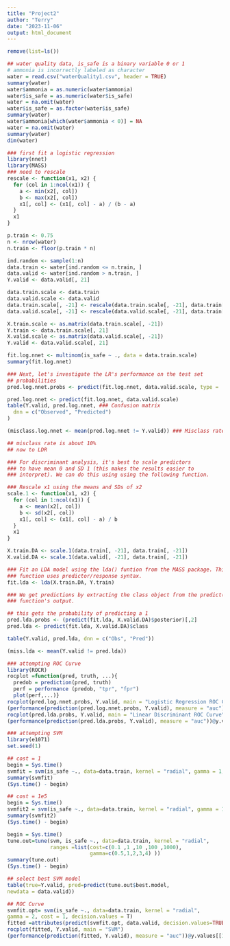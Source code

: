 ```yaml
---
title: "Project2"
author: "Terry"
date: "2023-11-06"
output: html_document
---
```

```r
remove(list=ls())

## water quality data, is_safe is a binary variable 0 or 1
# ammonia is incorrectly labeled as character
water = read.csv("waterQuality1.csv", header = TRUE)
summary(water)
water$ammonia = as.numeric(water$ammonia)
water$is_safe = as.numeric(water$is_safe)
water = na.omit(water)
water$is_safe = as.factor(water$is_safe)
summary(water)
water$ammonia[which(water$ammonia < 0)] = NA
water = na.omit(water)
summary(water)
dim(water)
```

```r

### first fit a logistic regression
library(nnet)
library(MASS)
### need to rescale
rescale <- function(x1, x2) {
  for (col in 1:ncol(x1)) {
    a <- min(x2[, col])
    b <- max(x2[, col])
    x1[, col] <- (x1[, col] - a) / (b - a)
  }
  x1
}

p.train <- 0.75
n <- nrow(water)
n.train <- floor(p.train * n)

ind.random <- sample(1:n)
data.train <- water[ind.random <= n.train, ]
data.valid <- water[ind.random > n.train, ]
Y.valid <- data.valid[, 21]

data.train.scale <- data.train
data.valid.scale <- data.valid
data.train.scale[, -21] <- rescale(data.train.scale[, -21], data.train[, -21])
data.valid.scale[, -21] <- rescale(data.valid.scale[, -21], data.train[, -21])

X.train.scale <- as.matrix(data.train.scale[, -21])
Y.train <- data.train.scale[, 21]
X.valid.scale <- as.matrix(data.valid.scale[, -21])
Y.valid <- data.valid.scale[, 21]

fit.log.nnet <- multinom(is_safe ~ ., data = data.train.scale)
summary(fit.log.nnet)

### Next, let's investigate the LR's performance on the test set
## probabilities
pred.log.nnet.probs <- predict(fit.log.nnet, data.valid.scale, type = 'probs')

pred.log.nnet <- predict(fit.log.nnet, data.valid.scale)
table(Y.valid, pred.log.nnet, ### Confusion matrix
  dnn = c("Observed", "Predicted")
)

(misclass.log.nnet <- mean(pred.log.nnet != Y.valid)) ### Misclass rate

## misclass rate is about 10%
## now to LDR

### For discriminant analysis, it's best to scale predictors
### to have mean 0 and SD 1 (this makes the results easier to
### interpret). We can do this using using the following function.

### Rescale x1 using the means and SDs of x2
scale.1 <- function(x1, x2) {
  for (col in 1:ncol(x1)) {
    a <- mean(x2[, col])
    b <- sd(x2[, col])
    x1[, col] <- (x1[, col] - a) / b
  }
  x1
}

X.train.DA <- scale.1(data.train[, -21], data.train[, -21])
X.valid.DA <- scale.1(data.valid[, -21], data.train[, -21])

### Fit an LDA model using the lda() funtion from the MASS package. This
### function uses predictor/response syntax.
fit.lda <- lda(X.train.DA, Y.train)

### We get predictions by extracting the class object from the predict()
### function's output.

## this gets the probability of predicting a 1
pred.lda.probs <- (predict(fit.lda, X.valid.DA)$posterior)[,2]
pred.lda <- predict(fit.lda, X.valid.DA)$class

table(Y.valid, pred.lda, dnn = c("Obs", "Pred"))

(miss.lda <- mean(Y.valid != pred.lda))

```

```r
### attempting ROC Curve
library(ROCR)
rocplot =function(pred, truth, ...){
  predob = prediction(pred, truth)
  perf = performance (predob, "tpr", "fpr")
  plot(perf,...)}
rocplot(pred.log.nnet.probs, Y.valid, main = "Logistic Regression ROC Curve")
(performance(prediction(pred.log.nnet.probs, Y.valid), measure = "auc"))@y.values[[1]]
rocplot(pred.lda.probs, Y.valid, main = "Linear Discriminant ROC Curve")
(performance(prediction(pred.lda.probs, Y.valid), measure = "auc"))@y.values[[1]]
```

```r
### attempting SVM
library(e1071)
set.seed(1)

## cost = 1
begin = Sys.time()
svmfit = svm(is_safe ~., data=data.train, kernel = "radial", gamma = 1, cost=1)
summary(svmfit)
(Sys.time() - begin)

## cost = 1e5
begin = Sys.time()
svmfit2 = svm(is_safe ~., data=data.train, kernel = "radial", gamma = 1, cost=1e5)
summary(svmfit2)
(Sys.time() - begin)

begin = Sys.time()
tune.out=tune(svm, is_safe ~., data=data.train, kernel = "radial",
              ranges =list(cost=c(0.1 ,1 ,10 ,100 ,1000),
                           gamma=c(0.5,1,2,3,4) ))
summary(tune.out)
(Sys.time() - begin)

## select best SVM model
table(true=Y.valid, pred=predict(tune.out$best.model,
newdata = data.valid))

## ROC Curve
svmfit.opt= svm(is_safe ~., data=data.train, kernel = "radial",
gamma = 2, cost = 1, decision.values = T)
fitted =attributes(predict(svmfit.opt, data.valid, decision.values=TRUE))$decision.values
rocplot(fitted, Y.valid, main = "SVM")
(performance(prediction(fitted, Y.valid), measure = "auc"))@y.values[[1]]
```

